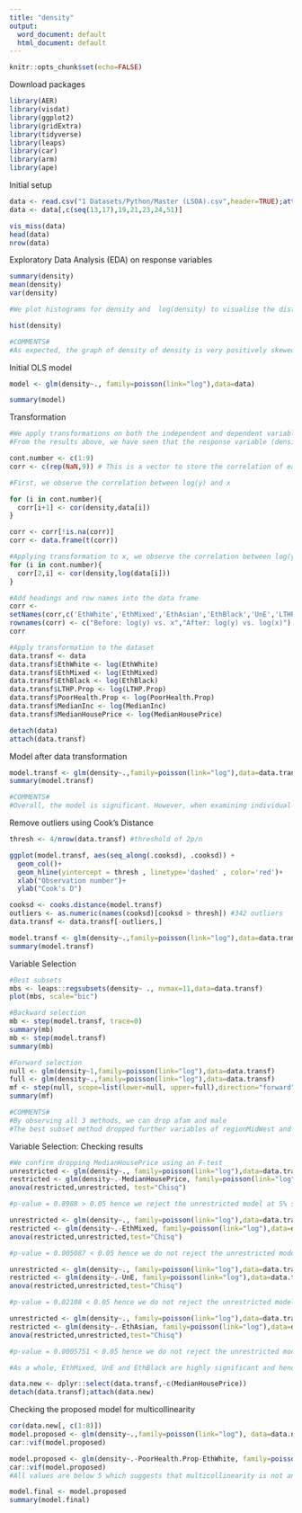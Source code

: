 ---
title: "density"
output:
  word_document: default
  html_document: default
---

```{r setup, include=FALSE}
knitr::opts_chunk$set(echo=FALSE)
```

Download packages

```{r}
library(AER)
library(visdat)
library(ggplot2)
library(gridExtra)
library(tidyverse)
library(leaps)
library(car)
library(arm)
library(ape)

```

Initial setup

```{r}
data <- read.csv("1 Datasets/Python/Master (LSOA).csv",header=TRUE);attach(data)
data <- data[,c(seq(13,17),19,21,23,24,51)]

vis_miss(data)
head(data)
nrow(data)

```

Exploratory Data Analysis (EDA) on response variables

```{r}
summary(density)
mean(density)
var(density)

#We plot histograms for density and  log(density) to visualise the distribution

hist(density)

#COMMENTS#
#As expected, the graph of density of density is very positively skewed and the graph of log(density) is more normally distributed. We will further explore this transformation at a later stage.

```


Initial OLS model

```{r}
model <- glm(density~., family=poisson(link="log"),data=data)

summary(model)

```

Transformation

```{r}
#We apply transformations on both the independent and dependent variables and selected the results that provide the greatest correlation with the response variable
#From the results above, we have seen that the response variable (density) has to be transformed for the data to be normally distributed. 

cont.number <- c(1:9)
corr <- c(rep(NaN,9)) # This is a vector to store the correlation of each variable with density 

#First, we observe the correlation between log(y) and x

for (i in cont.number){
  corr[i+1] <- cor(density,data[i])
}

corr <- corr[!is.na(corr)]
corr <- data.frame(t(corr))

#Applying transformation to x, we observe the correlation between log(y) and log(x)
for (i in cont.number){
  corr[2,i] <- cor(density,log(data[i]))
}

#Add headings and row names into the data frame
corr <-
setNames(corr,c('EthWhite','EthMixed','EthAsian','EthBlack','UnE','LTHP.Prop','PoorHealth.Prop', 'MedianInc','MedianHousePrice'))
rownames(corr) <- c("Before: log(y) vs. x","After: log(y) vs. log(x)")
corr

#Apply transformation to the dataset
data.transf <- data 
data.transf$EthWhite <- log(EthWhite)
data.transf$EthMixed <- log(EthMixed)
data.transf$EthBlack <- log(EthBlack)
data.transf$LTHP.Prop <- log(LTHP.Prop)
data.transf$PoorHealth.Prop <- log(PoorHealth.Prop)
data.transf$MedianInc <- log(MedianInc)
data.transf$MedianHousePrice <- log(MedianHousePrice)

detach(data)
attach(data.transf)

```

Model after data transformation

```{r}
model.transf <- glm(density~.,family=poisson(link="log"),data=data.transf)
summary(model.transf)

#COMMENTS#
#Overall, the model is significant. However, when examining individual p-values, there are a few insignificant coefficients. Hence we have to perform variable selection to keep the essential variables. Before that, we will first remove the outliers using Cook's Distance.

```

Remove outliers using Cook's Distance

```{r}
thresh <- 4/nrow(data.transf) #threshold of 2p/n 

ggplot(model.transf, aes(seq_along(.cooksd), .cooksd)) +
  geom_col()+
  geom_hline(yintercept = thresh , linetype='dashed' , color='red')+
  xlab("Observation number")+
  ylab("Cook's D")

cooksd <- cooks.distance(model.transf)
outliers <- as.numeric(names(cooksd)[cooksd > thresh]) #342 outliers
data.transf <- data.transf[-outliers,]

model.transf <- glm(density~.,family=poisson(link="log"),data=data.transf)
summary(model.transf)

```

Variable Selection

```{r}
#Best subsets
mbs <- leaps::regsubsets(density~ ., nvmax=11,data=data.transf)
plot(mbs, scale="bic")

#Backward selection
mb <- step(model.transf, trace=0)
summary(mb)
mb <- step(model.transf)
summary(mb)

#Forward selection
null <- glm(density~1,family=poisson(link="log"),data=data.transf)
full <- glm(density~.,family=poisson(link="log"),data=data.transf)
mf <- step(null, scope=list(lower=null, upper=full),direction="forward", trace=0)
summary(mf)

#COMMENTS#
#By observing all 3 methods, we can drop afam and male
#The best subset method dropped further variables of regionMidWest and regionSouth and hence will carry out a partial F-test to investigate

```

Variable Selection: Checking results

```{r}
#We confirm dropping MedianHousePrice using an F-test
unrestricted <- glm(density~., family=poisson(link="log"),data=data.transf)
restricted <- glm(density~.-MedianHousePrice, family=poisson(link="log"),data=data.transf)
anova(restricted,unrestricted, test="Chisq")

#p-value = 0.8988 > 0.05 hence we reject the unrestricted model at 5% significance level 

unrestricted <- glm(density~., family=poisson(link="log"),data=data.transf)
restricted <- glm(density~.-EthMixed, family=poisson(link="log"),data=data.transf)
anova(restricted,unrestricted,test="Chisq")

#p-value = 0.005087 < 0.05 hence we do not reject the unrestricted model at 5% significance level 

unrestricted <- glm(density~., family=poisson(link="log"),data=data.transf)
restricted <- glm(density~.-UnE, family=poisson(link="log"),data=data.transf)
anova(restricted,unrestricted,test="Chisq")

#p-value = 0.02108 < 0.05 hence we do not reject the unrestricted model at 5% significance level 

unrestricted <- glm(density~., family=poisson(link="log"),data=data.transf)
restricted <- glm(density~.-EthAsian, family=poisson(link="log"),data=data.transf)
anova(restricted,unrestricted,test="Chisq")

#p-value = 0.0005751 < 0.05 hence we do not reject the unrestricted model at 5% significance level 

#As a whole, EthMixed, UnE and EthBlack are highly significant and hence should be retained in the model

data.new <- dplyr::select(data.transf,-c(MedianHousePrice))
detach(data.transf);attach(data.new)

```

Checking the proposed model for multicollinearity

```{r}
cor(data.new[, c(1:8)])
model.proposed <- glm(density~.,family=poisson(link="log"), data=data.new)
car::vif(model.proposed)

model.proposed <- glm(density~.-PoorHealth.Prop-EthWhite, family=poisson(link="log"), data=data.new)
car::vif(model.proposed)
#All values are below 5 which suggests that multicollinearity is not an issue

model.final <- model.proposed
summary(model.final)

```
